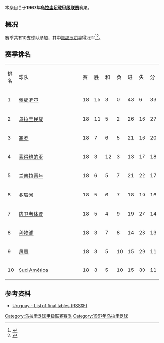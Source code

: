 本条目关于'''1967年[[乌拉圭足球甲级联赛|乌拉圭足球甲级联赛]]'''赛果。

==概况==
赛季共有10支球队参加，其中[[佩那罗尔足球俱乐部|佩那罗尔]]赢得冠军<ref>{{Cite web |url=http://www.campeoesdofutebol.com.br/uruguai.html |title=Campeoesdofutebol.com.br |accessdate=2017-08-25 |archive-date=2017-08-25 |archive-url=https://web.archive.org/web/20170825064212/http://www.campeoesdofutebol.com.br/uruguai.html |dead-url=no }}</ref><ref>{{Cite web |url=http://www.sobrefutbol.com/torneos/torneo_uruguayo.htm |title=Sobrefutbol.com |accessdate=2017-08-25 |archive-date=2017-08-25 |archive-url=https://web.archive.org/web/20170825063006/http://www.sobrefutbol.com/torneos/torneo_uruguayo.htm |dead-url=no }}</ref>。

==赛季排名==
{| class="wikitable" style="text-align:center;"
|排名||style="width:15em"|球队||赛||胜||和||负||进||失||分
|-
|1||align="left"|[[佩那罗尔足球俱乐部|佩那罗尔]]||18||15||3||0||43||6||33
|-
|2||align="left"|[[民族足球俱乐部|乌拉圭民族]]||18||11||5||2||26||16||27
|-
|3||align="left"|[[塞罗竞技俱乐部|塞罗]]||18||7||6||5||21||16||20
|-
|4||align="left"|[[蒙得维的亚竞赛俱乐部|蒙得维的亚]]||18||3||12||3||13||17||18
|-
|5||align="left"|[[兰普拉青年|兰普拉青年]]||18||6||5||7||21||22||17
|-
|6||align="left"|[[多瑙河足球俱乐部|多瑙河]]||18||5||6||7||18||19||16
|-
|7||align="left"|[[防卫者体育|防卫者体育]]||18||5||4||9||19||27||14
|-
|8||align="left"|[[利物浦足球俱乐部_(乌拉圭)|利物浦]]||18||3||7||8||14||23||13
|-
|9||align="left"|[[凤凰竞技俱乐部|凤凰]]||18||3||5||10||15||29||11
|-
|10||align="left"|[[Sud_América|Sud América]]||18||3||5||10||15||30||11
|}

==参考资料==
{{reflist}}

*[http://www.rsssf.com/tablesu/uruhist.html Uruguay - List of final tables (RSSSF)]{{Wayback|url=http://www.rsssf.com/tablesu/uruhist.html |date=20100102114932 }}

{{Primera División Uruguaya seasons}}


[[Category:乌拉圭足球甲级联赛赛季|Category:乌拉圭足球甲级联赛赛季]]

[[Category:1967年乌拉圭足球|Category:1967年乌拉圭足球]]